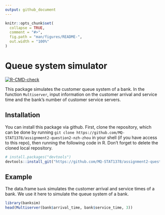 ```yaml
---
output: github_document
---
```


<!-- README.md is generated from README.Rmd. Please edit that file -->

```r
knitr::opts_chunk$set(
  collapse = TRUE,
  comment = "#>",
  fig.path = "man/figures/README-",
  out.width = "100%"
)
```

# Queue system simulator

<!-- badges: start -->
[![R-CMD-check](https://github.com/MQ-STAT1378/assignment2-question2-nzh-zhou/workflows/R-CMD-check/badge.svg)](https://github.com/MQ-STAT1378/assignment2-question2-nzh-zhou/actions)
<!-- badges: end -->

This package simulates the customer queue system of a bank. In the function `Multiserver`, input information on the customer arrival and service time and the bank's number of customer service servers.

## Installation

You can install this package via github. First, clone the repository, which can be done by running `git clone https://github.com/MQ-STAT1378/assignment2-question2-nzh-zhou` in your shell (if you have access to this repo), then running the following code in R. Don't forget to delete the cloned local repository.

``` r
# install.packages("devtools")
devtools::install_git("https://github.com/MQ-STAT1378/assignment2-question2-nzh-zhou")
```

## Example

The data.frame `bank` simulates the customer arrival and service times of a bank. We use it here to simulate the queue system of a bank.

```r
library(banksim)
head(Multiserver(bank$arrival_time, bank$service_time, 3))
```

